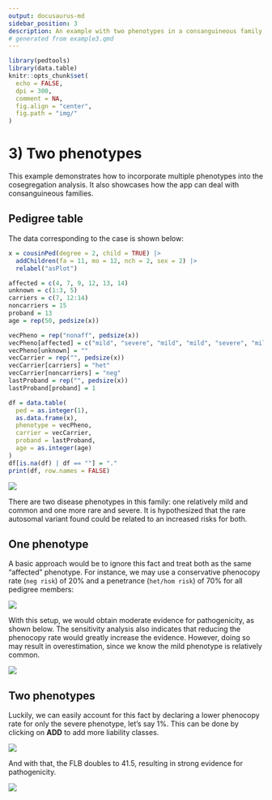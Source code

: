 ```yaml
---
output: docusaurus-md
sidebar_position: 3
description: An example with two phenotypes in a consanguineous family.
# generated from example3.qmd
---
```


```r
library(pedtools)
library(data.table)
knitr::opts_chunk$set(
  echo = FALSE,
  dpi = 300,
  comment = NA,
  fig.align = "center",
  fig.path = "img/"
)
```

# 3) Two phenotypes

This example demonstrates how to incorporate multiple phenotypes into the cosegregation analysis. It also showcases how the app can deal with consanguineous families.

## Pedigree table

The data corresponding to the case is shown below:

```r
x = cousinPed(degree = 2, child = TRUE) |>
  addChildren(fa = 11, mo = 12, nch = 2, sex = 2) |>
  relabel("asPlot")

affected = c(4, 7, 9, 12, 13, 14)
unknown = c(1:3, 5)
carriers = c(7, 12:14)
noncarriers = 15
proband = 13
age = rep(50, pedsize(x))

vecPheno = rep("nonaff", pedsize(x))
vecPheno[affected] = c("mild", "severe", "mild", "mild", "severe", "mild")
vecPheno[unknown] = ""
vecCarrier = rep("", pedsize(x))
vecCarrier[carriers] = "het"
vecCarrier[noncarriers] = "neg"
lastProband = rep("", pedsize(x))
lastProband[proband] = 1

df = data.table(
  ped = as.integer(1),
  as.data.frame(x),
  phenotype = vecPheno,
  carrier = vecCarrier,
  proband = lastProband,
  age = as.integer(age)
)
df[is.na(df) | df == ""] = "."
print(df, row.names = FALSE)
```

<img src={require("./img/ex3-ped.png").default} style={{maxHeight:"350px"}} />

There are two disease phenotypes in this family: one relatively mild and common and one more rare and severe. It is hypothesized that the rare autosomal variant found could be related to an increased risks for both.

## One phenotype

A basic approach would be to ignore this fact and treat both as the same "affected" phenotype. For instance, we may use a conservative phenocopy rate (`neg risk`) of 20% and a penetrance (`het/hom risk`) of 70% for all pedigree members:

<img src={require("./img/ex3-lclass1-tab.png").default} style={{maxHeight:"62px"}} />

With this setup, we would obtain moderate evidence for pathogenicity, as shown below. The sensitivity analysis also indicates that reducing the phenocopy rate would greatly increase the evidence. However, doing so may result in overestimation, since we know the mild phenotype is relatively common.

<img src={require("./img/ex3-lclass1-flb.png").default} style={{maxHeight:"500px"}} />

## Two phenotypes

Luckily, we can easily account for this fact by declaring a lower phenocopy rate for only the severe phenotype, let's say 1%. This can be done by clicking on **ADD** to add more liability classes. 

<img src={require("./img/ex3-lclass2-tab.png").default} style={{maxHeight:"105px"}} />

And with that, the FLB doubles to 41.5, resulting in strong evidence for pathogenicity.

<img src={require("./img/ex3-lclass2-flb.png").default} style={{maxHeight:"100px"}} />
